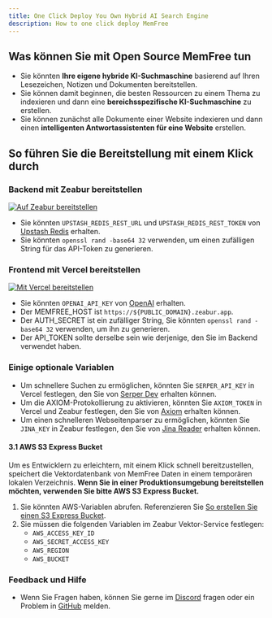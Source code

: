 ```yaml
---
title: One Click Deploy You Own Hybrid AI Search Engine
description: How to one click deploy MemFree
---
```


## Was können Sie mit Open Source MemFree tun

-   Sie könnten **Ihre eigene hybride KI-Suchmaschine** basierend auf Ihren Lesezeichen, Notizen und Dokumenten bereitstellen.
-   Sie können damit beginnen, die besten Ressourcen zu einem Thema zu indexieren und dann eine **bereichsspezifische KI-Suchmaschine** zu erstellen.
-   Sie können zunächst alle Dokumente einer Website indexieren und dann einen **intelligenten Antwortassistenten für eine Website** erstellen.

## So führen Sie die Bereitstellung mit einem Klick durch

<Steps>

### Backend mit Zeabur bereitstellen

<a href="https://zeabur.com/templates/CE71SC?referralCode=memfree">
    <img src="https://zeabur.com/button.svg" alt="Auf Zeabur bereitstellen" />
</a>

-   Sie könnten `UPSTASH_REDIS_REST_URL` und `UPSTASH_REDIS_REST_TOKEN` von [Upstash Redis](https://upstash.com/docs/redis/overall/getstarted) erhalten.
-   Sie könnten `openssl rand -base64 32` verwenden, um einen zufälligen String für das API-Token zu generieren.

### Frontend mit Vercel bereitstellen

<a href="https://vercel.com/new/clone?repository-url=https%3A%2F%2Fgithub.com%2Fmemfreeme%2Fmemfree&env=UPSTASH_REDIS_REST_URL,UPSTASH_REDIS_REST_TOKEN,OPENAI_API_KEY,SERPER_API_KEY,AUTH_SECRET&envDescription=https%3A%2F%2Fgithub.com%2Fmemfreeme%2Fmemfree%2Fblob%2Fmain%2Ffrontend%2Fenv-example&project-name=memfree&repository-name=memfree&demo-title=MemFree&demo-description=MemFree – Hybride KI-Suchmaschine&demo-url=https%3A%2F%2Fwww.memfree.me%2F&demo-image=https%3A%2F%2Fwww.memfree.me%2Fog.png&root-directory=frontend">
    <img src="https://vercel.com/button" alt="Mit Vercel bereitstellen" />
</a>

-   Sie könnten `OPENAI_API_KEY` von [OpenAI](https://platform.openai.com) erhalten.
-   Der MEMFREE_HOST ist `https://${PUBLIC_DOMAIN}.zeabur.app`.
-   Der AUTH_SECRET ist ein zufälliger String, Sie könnten `openssl rand -base64 32` verwenden, um ihn zu generieren.
-   Der API_TOKEN sollte derselbe sein wie derjenige, den Sie im Backend verwendet haben.

### Einige optionale Variablen

-   Um schnellere Suchen zu ermöglichen, könnten Sie `SERPER_API_KEY` in Vercel festlegen, den Sie von [Serper Dev](https://serper.dev) erhalten können.
-   Um die AXIOM-Protokollierung zu aktivieren, könnten Sie `AXIOM_TOKEN` in Vercel und Zeabur festlegen, den Sie von [Axiom](https://axiom.co) erhalten können.
-   Um einen schnelleren Webseitenparser zu ermöglichen, könnten Sie `JINA_KEY` in Zeabur festlegen, den Sie von [Jina Reader](https://jina.ai/reader) erhalten können.

#### 3.1 AWS S3 Express Bucket

Um es Entwicklern zu erleichtern, mit einem Klick schnell bereitzustellen, speichert die Vektordatenbank von MemFree Daten in einem temporären lokalen Verzeichnis. **Wenn Sie in einer Produktionsumgebung bereitstellen möchten, verwenden Sie bitte AWS S3 Express Bucket.**

1. Sie könnten AWS-Variablen abrufen. Referenzieren Sie [So erstellen Sie einen S3 Express Bucket](https://www.memfree.me/search?q=How%20To%20Create%20S3%20Express%20One%20zone%20Bucket%20and%20get%20ACCESS_KEY,%20SECRET%20KEY%20and%20BUCKET%20name).
2. Sie müssen die folgenden Variablen im Zeabur Vektor-Service festlegen:
    - `AWS_ACCESS_KEY_ID`
    - `AWS_SECRET_ACCESS_KEY`
    - `AWS_REGION`
    - `AWS_BUCKET`

### Feedback und Hilfe

-   Wenn Sie Fragen haben, können Sie gerne im [Discord](https://discord.com/invite/7QqyMSTaRq) fragen oder ein Problem in [GitHub](https://github.com/memfreeme/memfree/issues) melden.

</Steps>
